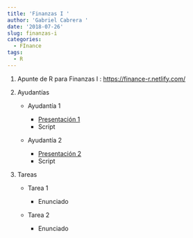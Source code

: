 ```yaml
---
title: 'Finanzas I '
author: 'Gabriel Cabrera '
date: '2018-07-26'
slug: finanzas-i
categories:
  - FInance
tags:
  - R
---
```


1. Apunte de R para Finanzas I : [https://finance-r.netlify.com/](https://finance-r.netlify.com/)

2. Ayudantías

    * Ayudantía 1 
    
        * [Presentación 1](/pdf/presentacion.pdf)
        * Script
        
    * Ayudantía 2 
    
        * [Presentación 2](/pdf/presentacion.pdf)
        * Script
        
3. Tareas 

    * Tarea 1 
        
        * Enunciado
    
    * Tarea 2
    
        * Enunciado